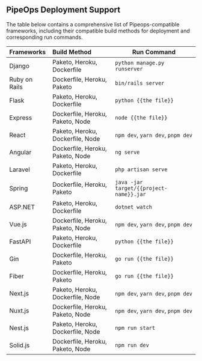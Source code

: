 ## PipeOps Deployment Support
The table below contains a comprehensive list of Pipeops-compatible frameworks, including their compatible build methods for deployment and corresponding run commands.

| Frameworks    | Build Method                        | Run Command                           |
| :------------ | :--------------------------------- | ------------------------------------ |
| Django        | Paketo, Heroku, Dockerfile          | `python manage.py runserver`          |
| Ruby on Rails | Dockerfile, Heroku, Paketo          | `bin/rails server`                    |
| Flask         | Paketo, Heroku, Dockerfile          | `python {{the file}}`                 |
| Express       | Dockerfile, Heroku, Paketo, Node    | `node {{the file}}`                   |
| React         | Paketo, Heroku, Dockerfile, Node    | `npm dev`, `yarn dev`, `pnpm dev`     |
| Angular       | Dockerfile, Heroku, Paketo, Node    | `ng serve`                            |
| Laravel       | Paketo, Heroku, Dockerfile          | `php artisan serve`                   |
| Spring        | Dockerfile, Heroku, Paketo          | `java -jar target/{{project-name}}.jar`|
| ASP.NET       | Paketo, Heroku, Dockerfile          | `dotnet watch`                        |
| Vue.js        | Dockerfile, Heroku, Paketo, Node    | `npm dev`, `yarn dev`, `pnpm dev`     |
| FastAPI       | Paketo, Heroku, Dockerfile          | `python {{the file}}`                 |
| Gin           | Dockerfile, Heroku, Paketo          | `go run {{the file}}`                 |
| Fiber         | Dockerfile, Heroku, Paketo          | `go run {{the file}}`                 |
| Next.js       | Paketo, Heroku, Dockerfile, Node    | `npm dev`, `yarn dev`, `pnpm dev`     |
| Nuxt.js       | Dockerfile, Heroku, Paketo, Node    | `npm dev`, `yarn dev`, `pnpm dev`     |
| Nest.js          | Paketo, Heroku, Dockerfile, Node    | `npm run start`                       |
| Solid.js      | Dockerfile, Heroku, Paketo, Node    | `npm run dev`                         |